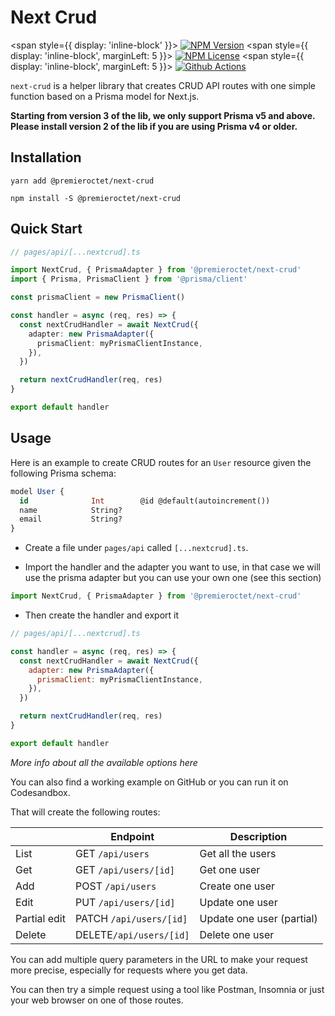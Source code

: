 
# Next Crud

<span style={{ display: 'inline-block' }}>
  [![NPM
  Version](https://img.shields.io/npm/v/@premieroctet/next-crud/latest)](https://www.npmjs.com/package/@premieroctet/next-crud)
</span>
<span style={{ display: 'inline-block', marginLeft: 5 }}>
  [![NPM
  License](https://img.shields.io/npm/l/all-contributors.svg?style=flat)](https://github.com/premieroctet/next-crud/blob/master/LICENSE)
</span>
<span style={{ display: 'inline-block', marginLeft: 5 }}>
  [![Github
  Actions](https://github.com/premieroctet/next-crud/workflows/next-crud/badge.svg)](https://github.com/premieroctet/next-crud/actions?query=workflow%3Anext-crud)
</span>

`next-crud` is a helper library that creates CRUD API routes with one simple function based on a Prisma model for Next.js.

**Starting from version 3 of the lib, we only support Prisma v5 and above. Please install version 2 of the lib if you are using Prisma v4 or older.**

## Installation

```
yarn add @premieroctet/next-crud

npm install -S @premieroctet/next-crud
```

## Quick Start

```typescript
// pages/api/[...nextcrud].ts

import NextCrud, { PrismaAdapter } from '@premieroctet/next-crud'
import { Prisma, PrismaClient } from '@prisma/client'

const prismaClient = new PrismaClient()

const handler = async (req, res) => {
  const nextCrudHandler = await NextCrud({
    adapter: new PrismaAdapter({
      prismaClient: myPrismaClientInstance,
    }),
  })

  return nextCrudHandler(req, res)
}

export default handler
```

## Usage

Here is an example to create CRUD routes for an `User` resource given the following Prisma schema:

```sql
model User {
  id              Int        @id @default(autoincrement())
  name            String?
  email           String?
}
```

- Create a file under `pages/api` called `[...nextcrud].ts`.

- Import the handler and the adapter you want to use, in that case we will use the prisma adapter but you can use your own one (see <Link href="/api-docs/adapters">this section</Link>)

```javascript
import NextCrud, { PrismaAdapter } from '@premieroctet/next-crud'
```

- Then create the handler and export it

```javascript
// pages/api/[...nextcrud].ts

const handler = async (req, res) => {
  const nextCrudHandler = await NextCrud({
    adapter: new PrismaAdapter({
      prismaClient: myPrismaClientInstance,
    }),
  })

  return nextCrudHandler(req, res)
}

export default handler
```

_More info about all the available options <Link href="/api-docs/options">here</Link>_

You can also find a working example <Link href="https://github.com/premieroctet/next-crud/tree/master/example">on GitHub</Link> or you can run it <Link href="https://codesandbox.io/s/next-crud-demo-qj3gn">on Codesandbox</Link>.

That will create the following routes:

|              | Endpoint                | Description               |
| ------------ | ----------------------- | ------------------------- |
| List         | GET `/api/users`        | Get all the users         |
| Get          | GET `/api/users/[id]`   | Get one user              |
| Add          | POST `/api/users`       | Create one user           |
| Edit         | PUT `/api/users/[id]`   | Update one user           |
| Partial edit | PATCH `/api/users/[id]` | Update one user (partial) |
| Delete       | DELETE`/api/users/[id]` | Delete one user           |

You can add multiple <Link href="/query-params">query parameters</Link> in the URL to make your request more precise, especially for requests where you get data.

You can then try a simple request using a tool like Postman, Insomnia or just your web browser on one of those routes.
